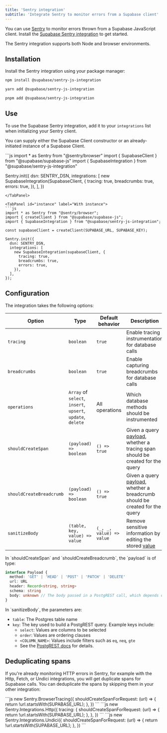 ```yaml
---
title: 'Sentry integration'
subtitle: 'Integrate Sentry to monitor errors from a Supabase client'
---
```


You can use [Sentry](https://sentry.io/welcome/) to monitor errors thrown from a Supabase JavaScript client. Install the [Supabase Sentry integration](https://github.com/supabase-community/sentry-integration-js) to get started.

The Sentry integration supports both Node and browser environments.

## Installation

Install the Sentry integration using your package manager:

<Tabs scrollable queryGroup="package-manager" defaultActiveId="npm" type="underlined" size="small" >

<TabPanel id="npm" label="npm">

```sh
npm install @supabase/sentry-js-integration
```

</TabPanel>

<TabPanel id="yarn" label="yarn">

```sh
yarn add @supabase/sentry-js-integration
```

</TabPanel>

<TabPanel id="pnpm" label="pnpm">

```sh
pnpm add @supabase/sentry-js-integration
```

</TabPanel>

</Tabs>

## Use

To use the Supabase Sentry integration, add it to your `integrations` list when initializing your Sentry client.

You can supply either the Supabase Client constructor or an already-initiated instance of a Supabase Client.

<Tabs scrollable defaultActiveId="constructor" type="underlined" size="small">

<TabPanel id="constructor" label="With constructor">
```js
import * as Sentry from "@sentry/browser"
import { SupabaseClient } from "@supabase/supabase-js"
import { SupabaseIntegration } from "@supabase/sentry-js-integration"

Sentry.init({
dsn: SENTRY_DSN,
integrations: [
new SupabaseIntegration(SupabaseClient, {
tracing: true,
breadcrumbs: true,
errors: true,
}),
],
})

````
</TabPanel>

<TabPanel id="instance" label="With instance">
```js
import * as Sentry from "@sentry/browser";
import { createClient } from "@supabase/supabase-js";
import { SupabaseIntegration } from "@supabase/sentry-js-integration";

const supabaseClient = createClient(SUPABASE_URL, SUPABASE_KEY);

Sentry.init({
  dsn: SENTRY_DSN,
  integrations: [
    new SupabaseIntegration(supabaseClient, {
      tracing: true,
      breadcrumbs: true,
      errors: true,
    }),
  ],
});
````

</TabPanel>

</Tabs>

## Configuration

The integration takes the following options:

| Option                   | Type                                                        | Default behavior         | Description                                                                                       |
| ------------------------ | ----------------------------------------------------------- | ------------------------ | ------------------------------------------------------------------------------------------------- |
| `tracing`                | `boolean`                                                   | `true`                   | Enable tracing instrumentation for database calls                                                 |
| `breadcrumbs`            | `boolean`                                                   | `true`                   | Enable capturing breadcrumbs for database calls                                                   |
| `operations`             | `Array` of `select`, `insert`, `upsert`, `update`, `delete` | All operations           | Which database methods should be instrumented                                                     |
| `shouldCreateSpan`       | `(payload) => boolean`                                      | `() => true`             | Given a query [payload](#options-payload), whether a tracing span should be created for the query |
| `shouldCreateBreadcrumb` | `(payload) => boolean`                                      | `() => true`             | Given a query [payload](#options-payload), whether a breadcrumb should be created for the query   |
| `sanitizeBody`           | `(table, key, value) => value`                              | `(_, _, value) => value` | Remove sensitive information by editing the stored [value](#options-sanitize)                     |

<span id="options-payload" className="scroll-mt-24" />
In `shouldCreateSpan` and `shouldCreateBreadcrumb`, the `payload` is of type:

```ts
interface Payload {
  method: 'GET' | 'HEAD' | 'POST' | 'PATCH' | 'DELETE'
  url: URL
  header: Record<string, string>
  schema: string
  body: unknown // The body passed in a PostgREST call, which depends on your query
}
```

<span id="options-sanitize" className="scroll-mt-24" />
In `sanitizeBody`, the parameters are:

- `table`: The Postgres table name
- `key`: The key used to build a PostgREST query. Example keys include:
  - `select`: Values are columns to be selected
  - `order`: Values are ordering clauses
  - `<COLUMN_NAME>`: Values include filters such as `eq`, `neq`, `gte`
  - See the [PostgREST docs](https://postgrest.org/en/v12/references/api.html) for details.

## Deduplicating spans

If you're already monitoring HTTP errors in Sentry, for example with the Http, Fetch, or Undici integrations, you will get duplicate spans for Supabase calls. You can deduplicate the spans by skipping them in your other integration:

<Tabs scrollable defaultActiveId="browser" type="underlined" size="small">

<TabPanel id="browser" label="Browser">
```js
new Sentry.BrowserTracing({
  shouldCreateSpanForRequest: (url) => {
    return !url.startsWith(SUPABASE_URL);
  },
})
```
</TabPanel>

<TabPanel id="http" label="Node HTTP">
```js
new Sentry.Integrations.Http({
  tracing: {
    shouldCreateSpanForRequest: (url) => {
      return !url.startsWith(SUPABASE_URL);
    },
  },
})
```
</TabPanel>

<TabPanel id="undici" label="Undici">
```js
new Sentry.Integrations.Undici({
  shouldCreateSpanForRequest: (url) => {
    return !url.startsWith(SUPABASE_URL);
  },
})
```
</TabPanel>

</Tabs>
